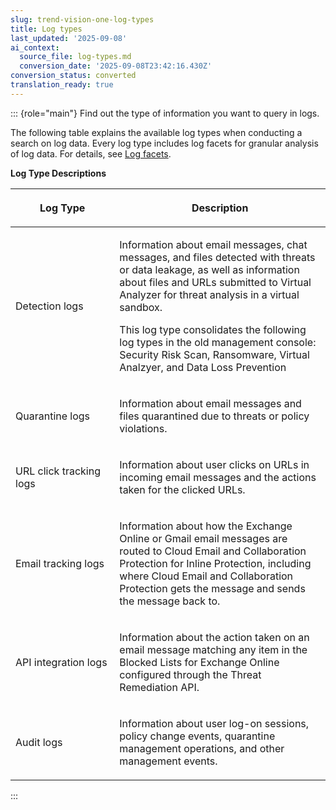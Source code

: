 ```yaml
---
slug: trend-vision-one-log-types
title: Log types
last_updated: '2025-09-08'
ai_context:
  source_file: log-types.md
  conversion_date: '2025-09-08T23:42:16.430Z'
conversion_status: converted
translation_ready: true
---
```


::: {role="main"}
Find out the type of information you want to query in logs.

The following table explains the available log types when conducting a search on log data. Every log type includes log facets for granular analysis of log data. For details, see [Log facets](log-facets.mdx).

**Log Type Descriptions**

<table>
<colgroup>
<col style="width: 33%" />
<col style="width: 67%" />
</colgroup>
<thead>
<tr>
<th><p>Log Type</p></th>
<th><p>Description</p></th>
</tr>
</thead>
<tbody>
<tr>
<td><p>Detection logs</p></td>
<td><p>Information about email messages, chat messages, and files detected with threats or data leakage, as well as information about files and URLs submitted to Virtual Analyzer for threat analysis in a virtual sandbox.</p>
<p>This log type consolidates the following log types in the old management console: Security Risk Scan, Ransomware, Virtual Analzyer, and Data Loss Prevention</p></td>
</tr>
<tr>
<td><p>Quarantine logs</p></td>
<td><p>Information about email messages and files quarantined due to threats or policy violations.</p></td>
</tr>
<tr>
<td><p>URL click tracking logs</p></td>
<td><p>Information about user clicks on URLs in incoming email messages and the actions taken for the clicked URLs.</p></td>
</tr>
<tr>
<td><p>Email tracking logs</p></td>
<td><p>Information about how the Exchange Online or Gmail email messages are routed to Cloud Email and Collaboration Protection for Inline Protection, including where Cloud Email and Collaboration Protection gets the message and sends the message back to.</p></td>
</tr>
<tr>
<td><p>API integration logs</p></td>
<td><p>Information about the action taken on an email message matching any item in the Blocked Lists for Exchange Online configured through the Threat Remediation API.</p></td>
</tr>
<tr>
<td><p>Audit logs</p></td>
<td><p>Information about user log-on sessions, policy change events, quarantine management operations, and other management events.</p></td>
</tr>
</tbody>
</table>
:::

